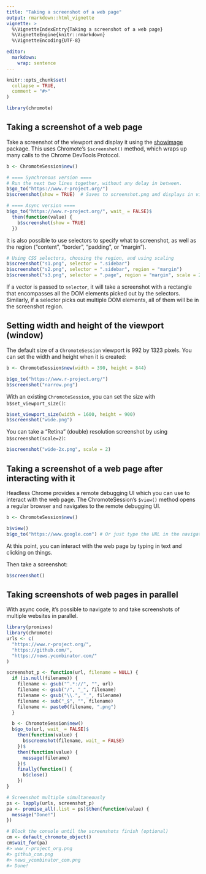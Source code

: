 ```yaml
---
title: "Taking a screenshot of a web page"
output: rmarkdown::html_vignette
vignette: >
  %\VignetteIndexEntry{Taking a screenshot of a web page}
  %\VignetteEngine{knitr::rmarkdown}
  %\VignetteEncoding{UTF-8}

editor:
  markdown:
    wrap: sentence
---
```


```r
knitr::opts_chunk$set(
  collapse = TRUE,
  comment = "#>"
)
```

``` r
library(chromote)
```

## Taking a screenshot of a web page

Take a screenshot of the viewport and display it using the [showimage](https://github.com/r-lib/showimage#readme) package.
This uses Chromote's `$screenshot()` method, which wraps up many calls to the Chrome DevTools Protocol.

``` r
b <- ChromoteSession$new()

# ==== Synchronous version ====
# Run the next two lines together, without any delay in between.
b$go_to("https://www.r-project.org/")
b$screenshot(show = TRUE)  # Saves to screenshot.png and displays in viewer

# ==== Async version ====
b$go_to("https://www.r-project.org/", wait_ = FALSE)$
  then(function(value) {
    b$screenshot(show = TRUE)
  })
```

It is also possible to use selectors to specify what to screenshot, as well as the region ("content", "border", "padding", or "margin").

``` r
# Using CSS selectors, choosing the region, and using scaling
b$screenshot("s1.png", selector = ".sidebar")
b$screenshot("s2.png", selector = ".sidebar", region = "margin")
b$screenshot("s3.png", selector = ".page", region = "margin", scale = 2)
```

If a vector is passed to `selector`, it will take a screenshot with a rectangle that encompasses all the DOM elements picked out by the selectors.
Similarly, if a selector picks out multiple DOM elements, all of them will be in the screenshot region.

## Setting width and height of the viewport (window)

The default size of a `ChromoteSession` viewport is 992 by 1323 pixels.
You can set the width and height when it is created:

``` r
b <- ChromoteSession$new(width = 390, height = 844)

b$go_to("https://www.r-project.org/")
b$screenshot("narrow.png")
```

With an existing `ChromoteSession`, you can set the size with `b$set_viewport_size()`:

``` r
b$set_viewport_size(width = 1600, height = 900)
b$screenshot("wide.png")
```

You can take a "Retina" (double) resolution screenshot by using `b$screenshot(scale=2)`:

``` r
b$screenshot("wide-2x.png", scale = 2)
```

## Taking a screenshot of a web page after interacting with it

Headless Chrome provides a remote debugging UI which you can use to interact with the web page.
The ChromoteSession's `$view()` method opens a regular browser and navigates to the remote debugging UI.

``` r
b <- ChromoteSession$new()

b$view()
b$go_to("https://www.google.com") # Or just type the URL in the navigation bar
```

At this point, you can interact with the web page by typing in text and clicking on things.

Then take a screenshot:

``` r
b$screenshot()
```

## Taking screenshots of web pages in parallel

With async code, it's possible to navigate to and take screenshots of multiple websites in parallel.

``` r
library(promises)
library(chromote)
urls <- c(
  "https://www.r-project.org/",
  "https://github.com/",
  "https://news.ycombinator.com/"
)

screenshot_p <- function(url, filename = NULL) {
  if (is.null(filename)) {
    filename <- gsub("^.*://", "", url)
    filename <- gsub("/", "_", filename)
    filename <- gsub("\\.", "_", filename)
    filename <- sub("_$", "", filename)
    filename <- paste0(filename, ".png")
  }

  b <- ChromoteSession$new()
  b$go_to(url, wait_ = FALSE)$
    then(function(value) {
      b$screenshot(filename, wait_ = FALSE)
    })$
    then(function(value) {
      message(filename)
    })$
    finally(function() {
      b$close()
    })
}

# Screenshot multiple simultaneously
ps <- lapply(urls, screenshot_p)
pa <- promise_all(.list = ps)$then(function(value) {
  message("Done!")
})

# Block the console until the screenshots finish (optional)
cm <- default_chromote_object()
cm$wait_for(pa)
#> www_r-project_org.png
#> github_com.png
#> news_ycombinator_com.png
#> Done!
```